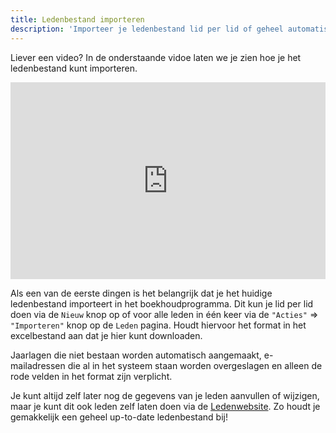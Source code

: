 ```yaml
---
title: Ledenbestand importeren
description: 'Importeer je ledenbestand lid per lid of geheel automatisch.'
---
```


<Note>Liever een video? In de onderstaande vidoe laten we je zien hoe je het ledenbestand kunt importeren.</Note>

<iframe
  width="100%"
  height="315"
  src="https://www.youtube.com/embed/U6lJtCgNOsk"
  title="Ledenbestand importeren"
  frameborder="0"
  allow="accelerometer; autoplay; clipboard-write; encrypted-media; gyroscope; picture-in-picture"
  allowFullScreen
></iframe>

Als een van de eerste dingen is het belangrijk dat je het huidige ledenbestand importeert in het boekhoudprogramma. Dit kun je lid per lid doen via de ```Nieuw``` knop op of voor alle leden in één keer via de ```"Acties"``` => ```"Importeren"``` knop op de ```Leden``` pagina. Houdt hiervoor het format in het excelbestand aan dat je hier kunt downloaden.

Jaarlagen die niet bestaan worden automatisch aangemaakt, e-mailadressen die al in het systeem staan worden overgeslagen en alleen de rode velden in het format zijn verplicht.

Je kunt altijd zelf later nog de gegevens van je leden aanvullen of wijzigen, maar je kunt dit ook leden zelf laten doen via de [Ledenwebsite](/modules/ledenwebsite). Zo houdt je gemakkelijk een geheel up-to-date ledenbestand bij!